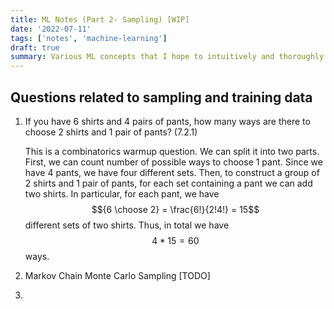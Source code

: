 ```yaml
---
title: ML Notes (Part 2- Sampling) [WIP]
date: '2022-07-11'
tags: ['notes', 'machine-learning']
draft: true
summary: Various ML concepts that I hope to intuitively and thoroughly understand.
---
```


## Questions related to sampling and training data

1. If you have 6 shirts and 4 pairs of pants, how many ways are there to choose 2 shirts and 1 pair of pants? (7.2.1)

   This is a combinatorics warmup question. We can split it into two parts. First, we can count number of possible ways to choose 1 pant.
   Since we have 4 pants, we have four different sets. Then, to construct a group of 2 shirts and 1 pair of pants, for each set containing a pant we can add
   two shirts. In particular, for each pant, we have $${6 \choose 2} = \frac{6!}{2!4!} = 15$$ different sets of two shirts. Thus, in total we have $$4*15 = 60$$ ways.

2. Markov Chain Monte Carlo Sampling [TODO]

3.
